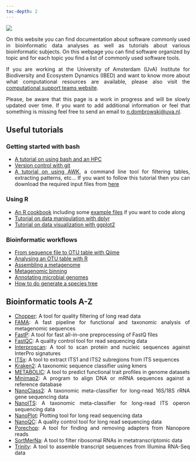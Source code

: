```yaml
---
toc-depth: 2
---
```


![](img/banner-min.png)

<div style="text-align: justify">

On this website you can find documentation about software commonly used in bioinformatic data analyses as well as tutorials about various bioinformatic subjects. On this webpage you can find software organized by topic and for each topic you find a list of commonly used software tools.

If you are working at the University of Amsterdam (UvA) Institute for Biodiversity and Ecosystem Dynamics (IBED) and want to know more about what computational resources are available, please also visit the [computational support teams website](https://ibed.uva.nl/facilities/computational-facilities/ibed-computational-support-team/ibed-computational-support-team.html).

Please, be aware that this page is a work in progress and will be slowly updated over time. If you want to add additional information or feel that something is missing feel free to send an email to [n.dombrowski\@uva.nl](mailto:n.dombrowski@uva.nl){.email}.

## Useful tutorials

### Getting started with bash

-   [A tutorial on using bash and an HPC](https://ndombrowski.github.io/cli_workshop/)
-   [Version control with git](https://github.com/fkariminejadasl/ml-notebooks/blob/main/tutorial/git.md)
-   [A tutorial on using AWK](https://ndombrowski.github.io/AWK_tutorial/), a command line tool for filtering tables, extracting patterns, etc... If you want to follow this tutorial then you can download the required input files from [here](https://github.com/ndombrowski/AWK_tutorial/tree/main/1_Inputfiles)

### Using R

-   [An R cookbook](https://ndombrowski.github.io/R_cookbook/) including some [example files](https://github.com/ndombrowski/R_cookbook/tree/main/data) if you want to code along
-   [Tutorial on data manipulation with dplyr](https://ndombrowski.github.io/Tidyverse_tutorial/)
-   [Tutorial on data visualization with ggplot2](https://ndombrowski.github.io/Ggplot_tutorial/)

### Bioinformatic workflows

-   [From sequence file to OTU table with Qiime](source/Qiime/3_evelyn_tutorial_notes.qmd)
-   [Analysing an OTU table with R](source/Qiime/OTU_table_analysis.qmd)
-   [Assembling a metagenome](https://ndombrowski.github.io/Assembly_tutorial/)
-   [Metagenomic binning](https://ndombrowski.github.io/Binning_tutorial//)
-   [Annotating microbial genomes](https://github.com/ndombrowski/Annotation_workflow)
-   [How to do generate a species tree](https://ndombrowski.github.io/Phylogeny_tutorial/)

## Bioinformatic tools A-Z

-   [Chopper](source/nanopore/chopper.qmd): A tool for quality filtering of long read data
-   [FAMA](source/metagenomics/fama_readme.qmd): A fast pipeline for functional and taxonomic analysis of metagenomic sequences
-   [FastP](source/metatranscriptomics/fastp.qmd): A tool for fast all-in-one preprocessing of FastQ files
-   [FastQC](source/metagenomics/fastqc_readme.qmd): A quality control tool for read sequencing data
-   [Interproscan](source/metagenomics/interproscan_readme.qmd): A tool to scan protein and nucleic sequences against InterPro signatures
-   [ITSx](source/ITSx/itsx_readme.qmd): A tool to extract ITS1 and ITS2 subregions from ITS sequences
-   [Kraken2](source/classification/kraken2.qmd): A taxonomic sequence classifier using kmers
-   [METABOLIC](source/metagenomics/metabolic.qmd): A tool to predict functional trait profiles in genome datasets
-   [Minimap2](source/classification/minimap2.qmd): A program to align DNA or mRNA sequences against a reference database
-   [NanoClass2](source/nanopore/nanoclass.qmd): A taxonomic meta-classifier for long-read 16S/18S rRNA gene sequencing data
-   [NanoITS](source/nanopore/nanoITS.qmd): A taxonomic meta-classifier for long-read ITS operon sequencing data
-   [NanoPlot](source/nanopore/nanoplot_readme.qmd): Plotting tool for long read sequencing data
-   [NanoQC](source/nanopore/nanoqc_readme.qmd): A quality control tool for long read sequencing data
-   [Porechop](source/nanopore/porechop_readme.qmd): A tool for finding and removing adapters from Nanopore reads
-   [SortMerNa](source/metatranscriptomics/sortmerna.qmd): A tool to filter ribosomal RNAs in metatranscriptomic data
-   [Trinity](source/metatranscriptomics/trinity.qmd): A tool to assemble transcript sequences from Illumina RNA-Seq data